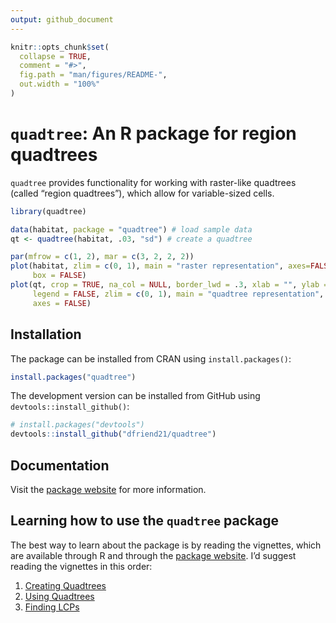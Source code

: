 ```yaml
---
output: github_document
---
```


<!-- README.md is generated from README.Rmd. Please edit that file -->

```r
knitr::opts_chunk$set(
  collapse = TRUE,
  comment = "#>",
  fig.path = "man/figures/README-",
  out.width = "100%"
)
```

# `quadtree`: An R package for region quadtrees

`quadtree` provides functionality for working with raster-like quadtrees (called "region quadtrees"), which allow for variable-sized cells.

```r
library(quadtree)

data(habitat, package = "quadtree") # load sample data
qt <- quadtree(habitat, .03, "sd") # create a quadtree
```

```r
par(mfrow = c(1, 2), mar = c(3, 2, 2, 2))
plot(habitat, zlim = c(0, 1), main = "raster representation", axes=FALSE,
     box = FALSE)
plot(qt, crop = TRUE, na_col = NULL, border_lwd = .3, xlab = "", ylab = "",
     legend = FALSE, zlim = c(0, 1), main = "quadtree representation",
     axes = FALSE)
```


## Installation

The package can be installed from CRAN using `install.packages()`:

``` r
install.packages("quadtree")
```

The development version can be installed from GitHub using `devtools::install_github()`:

``` r
# install.packages("devtools")
devtools::install_github("dfriend21/quadtree")
```

## Documentation

Visit the [package website](https://dfriend21.github.io/quadtree/index.html) for more information.

## Learning how to use the `quadtree` package

The best way to learn about the package is by reading the vignettes, which are available through R and through the [package website](https://dfriend21.github.io/quadtree/index.html). I'd suggest reading the vignettes in this order:

1. [Creating Quadtrees](https://dfriend21.github.io/quadtree/articles/quadtree-creation.html)
2. [Using Quadtrees](https://dfriend21.github.io/quadtree/articles/quadtree-usage.html)
3. [Finding LCPs](https://dfriend21.github.io/quadtree/articles/quadtree-lcp.html)

